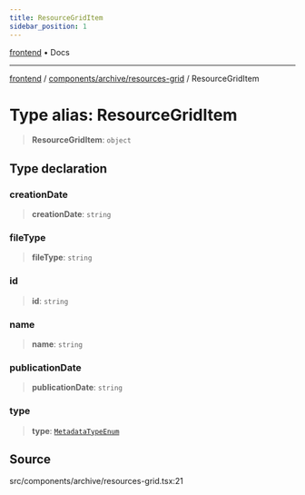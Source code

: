```yaml
---
title: ResourceGridItem
sidebar_position: 1
---
```


[frontend](../../../..) • Docs

***

[frontend](../../../..) / [components/archive/resources-grid](..) / ResourceGridItem

# Type alias: ResourceGridItem

> **ResourceGridItem**: `object`

## Type declaration

### creationDate

> **creationDate**: `string`

### fileType

> **fileType**: `string`

### id

> **id**: `string`

### name

> **name**: `string`

### publicationDate

> **publicationDate**: `string`

### type

> **type**: [`MetadataTypeEnum`](../../../../context/sidebar-provider/enumerations/MetadataTypeEnum)

## Source

src/components/archive/resources-grid.tsx:21
